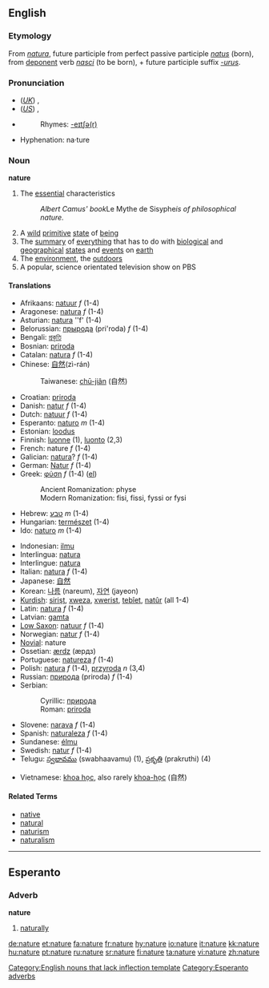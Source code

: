 ==English==

{{rank|cried|general|king|361|nature|answered|thousand|looking}}

===Etymology===
From {{L.}} ''[[natura]]'', future participle from perfect passive participle ''[[natus]]'' (born), from [[deponent]] verb ''[[nasci]]'' (to be born), + future participle suffix ''[[-urus]]''.

===Pronunciation===
*(''[[Received Pronunciation|UK]]'') {{IPA|/ˈneɪtʃə/}}, {{SAMPA|/"neItS@/}}
*(''[[General American|US]]'') {{IPA|/ˈneɪtʃɚ/}}, {{SAMPA|/"neItS@`/}}
*{{audio|en-us-nature.ogg|Audio (US)}}
*:Rhymes: [[Rhymes:English:-eɪtʃə(r)|-eɪtʃə(r)]]
*Hyphenation: na·ture

===Noun===
'''nature'''

# The [[essential]] characteristics 
#: ''Albert Camus' book ''Le Mythe de Sisyphe'' is of philosophical nature.''
# A [[wild]] [[primitive]] [[state]] of [[being]]
# The [[summary]] of [[everything]] that has to do with [[biological]] and [[geographical]] [[state]]s and [[event]]s on [[earth]]
# The [[environment]], the [[outdoors]]
# A popular, science orientated television show on PBS

====Translations====
{{top}}
*Afrikaans: [[natuur]] ''f'' (1-4)
*Aragonese: [[natura]] ''f'' (1-4)
*Asturian: [[natura]] ''f' (1-4)
*Belorussian: [[прырода]] (pri'roda) ''f'' (1-4)
*Bengali: [[প্রকৃতি]]
*Bosnian: [[priroda#Bosnian|priroda]] {{f}}
*Catalan: [[natura]] ''f'' (1-4)
*Chinese: [[自然]](zì-rán)
*:Taiwanese: [[chū-jiân]] (自然)
*Croatian: [[priroda#Croatian|priroda]] {{f}}
*Danish: [[natur]] ''f'' (1-4)
*Dutch: [[natuur]] ''f'' (1-4)
*Esperanto: [[naturo]] ''m'' (1-4)
*Estonian: [[loodus]]
*Finnish: [[luonne]] (1), [[luonto]] (2,3)
*French: nature ''f'' (1-4)
*Galician: [[natura]]? ''f'' (1-4)
*German: [[Natur]] ''f'' (1-4)
*Greek: [[φύση]] ''f'' (1-4) ([[:el:Φύση|el]])
*:Ancient Romanization: physe
*:Modern Romanization: fisi, fissi, fyssi or fysi
*Hebrew: [[טבע]] ''m'' (1-4)
*Hungarian: [[természet]] (1-4)
*Ido: [[naturo]] ''m'' (1-4)
{{mid}}
*Indonesian: [[ilmu]]
*Interlingua: [[natura]]
*Interlingue: [[natura]]
*Italian: [[natura]] ''f'' (1-4)
*Japanese: [[自然]]
*Korean: [[나름]] (nareum), [[자연]] (jayeon)
*[[Kurdish]]: [[sirişt]], [[xweza]], [[xwerist]], [[tebîet]], [[natûr]] (all 1-4)
*Latin: [[natura]] ''f'' (1-4)
*Latvian: [[gamta]]
*[[Low Saxon]]: [[natuur]] ''f'' (1-4)
*Norwegian: [[natur]] ''f'' (1-4)
*[[Novial]]: nature
*Ossetian: [[ærdz]] (æрдз)
*Portuguese: [[natureza]] ''f'' (1-4)
*Polish: [[natura]] ''f'' (1-4), [[przyroda]] ''n'' (3,4)
*Russian: [[природа]] (priroda) ''f'' (1-4)
*Serbian:
*:Cyrillic: [[природа#Serbian|природа]] {{f}}
*:Roman: [[priroda#Serbian|priroda]] {{f}}
*Slovene: [[narava]] ''f'' (1-4)
*Spanish: [[naturaleza]] ''f'' (1-4)
*Sundanese: [[élmu]]
*Swedish: [[natur]] ''f'' (1-4)
*Telugu: [[స్వభావము]] (swabhaavamu) (1), [[ప్రకృతి]] (prakruthi) (4)
<!--
*Thai: [[ศาสตร์]]  undetermined-->
*Vietnamese: [[khoa học]], also rarely [[khoa-học]] (自然)
{{bottom}}

====Related Terms====
*[[native]]
*[[natural]]
*[[naturism]]
*[[naturalism]]

[[Category:English nouns that lack inflection template]]

----

==Esperanto==
===Adverb===
'''nature'''
# [[naturally]]

[[Category:Esperanto adverbs]]

[[de:nature]]
[[et:nature]]
[[fa:nature]]
[[fr:nature]]
[[hy:nature]]
[[io:nature]]
[[it:nature]]
[[kk:nature]]
[[hu:nature]]
[[pt:nature]]
[[ru:nature]]
[[sr:nature]]
[[fi:nature]]
[[ta:nature]]
[[vi:nature]]
[[zh:nature]]